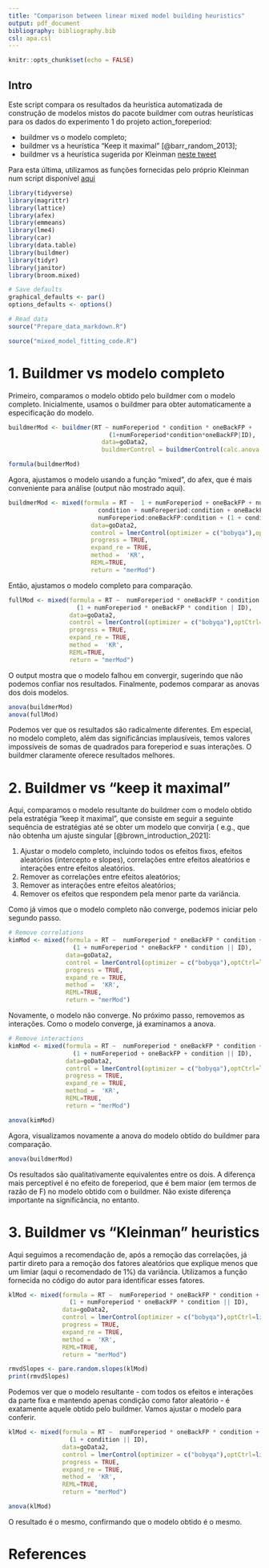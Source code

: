 ```yaml
---
title: "Comparison between linear mixed model building heuristics"
output: pdf_document
bibliography: bibliography.bib
csl: apa.csl
---
```


```r
knitr::opts_chunk$set(echo = FALSE)
```

## Intro

Este script compara os resultados da heurística automatizada de construção de modelos mistos do pacote buildmer com outras heurísticas para os dados do experimento 1 do projeto action_foreperiod:

* buildmer vs o modelo completo;
* buildmer vs a heurística "Keep it maximal" [@barr_random_2013];
* buildmer vs a heurística sugerida por Kleinman [neste tweet](https://twitter.com/dankleinman/status/1460386112342573059)

Para esta última, utilizamos as funções fornecidas pelo próprio Kleinman num script disponível [aqui](https://osf.io/m46zw)

```r
library(tidyverse)
library(magrittr)
library(lattice)
library(afex)
library(emmeans)
library(lme4)
library(car)
library(data.table)
library(buildmer)
library(tidyr)
library(janitor)
library(broom.mixed)

# Save defaults
graphical_defaults <- par()
options_defaults <- options() 

# Read data
source("Prepare_data_markdown.R")

source("mixed_model_fitting_code.R")
```

# 1. Buildmer vs modelo completo

Primeiro, comparamos o modelo obtido pelo buildmer com o modelo completo. Inicialmente, usamos o buildmer para obter automaticamente a especificação do modelo.

```r
buildmerMod <- buildmer(RT ~ numForeperiod * condition * oneBackFP + 
                            (1+numForeperiod*condition*oneBackFP|ID), 
                          data=goData2,
                          buildmerControl = buildmerControl(calc.anova = TRUE, ddf = "Satterthwaite"))

formula(buildmerMod)
```

Agora, ajustamos o modelo usando a função "mixed", do afex, que é mais conveniente para análise (output não mostrado aqui).

```r
buildmerMod <- mixed(formula = RT ~  1 + numForeperiod + oneBackFP + numForeperiod:oneBackFP + 
                         condition + numForeperiod:condition + oneBackFP:condition + 
                         numForeperiod:oneBackFP:condition + (1 + condition | ID),
                       data=goData2,
                       control = lmerControl(optimizer = c("bobyqa"),optCtrl=list(maxfun=2e5),calc.derivs = FALSE),
                       progress = TRUE,
                       expand_re = TRUE,
                       method =  'KR',
                       REML=TRUE,
                       return = "merMod")
```

Então, ajustamos o modelo completo para comparação.

```r
fullMod <- mixed(formula = RT ~  numForeperiod * oneBackFP * condition +
                   (1 + numForeperiod * oneBackFP * condition | ID),
                 data=goData2,
                 control = lmerControl(optimizer = c("bobyqa"),optCtrl=list(maxfun=2e5),calc.derivs = FALSE),
                 progress = TRUE,
                 expand_re = TRUE,
                 method =  'KR',
                 REML=TRUE,
                 return = "merMod")

```

O output mostra que o modelo falhou em convergir, sugerindo que não podemos confiar nos resultados. Finalmente, podemos comparar as anovas dos dois modelos.

```r
anova(buildmerMod)
anova(fullMod)
```

Podemos ver que os resultados são radicalmente diferentes. Em especial, no modelo completo, além das significâncias implausíveis, temos valores impossíveis de somas de quadrados para foreperiod e suas interações. O buildmer claramente oferece resultados melhores.


# 2. Buildmer vs "keep it maximal"

Aqui, comparamos o modelo resultante do buildmer com o modelo obtido pela estratégia "keep it maximal", que consiste em seguir a seguinte sequência de estratégias até se obter um modelo que convirja ( e.g., que não obtenha um ajuste singular [@brown_introduction_2021]:

1. Ajustar o modelo completo, incluindo todos os efeitos fixos, efeitos aleatórios (intercepto e slopes), correlações entre efeitos aleatórios e interações entre efeitos aleatórios.
2. Remover as correlações entre efeitos aleatórios;
3. Remover as interações entre efeitos aleatórios;
4. Remover os efeitos que respondem pela menor parte da variância.

Como já vimos que o modelo completo não converge, podemos iniciar pelo segundo passo.

```r
# Remove correlations
kimMod <- mixed(formula = RT ~  numForeperiod * oneBackFP * condition +
                  (1 + numForeperiod * oneBackFP * condition || ID),
                data=goData2,
                control = lmerControl(optimizer = c("bobyqa"),optCtrl=list(maxfun=2e5),calc.derivs = FALSE),
                progress = TRUE,
                expand_re = TRUE,
                method =  'KR',
                REML=TRUE,
                return = "merMod")
```

Novamente, o modelo não converge. No próximo passo, removemos as interações. Como o modelo converge, já examinamos a anova.

```r
# Remove interactions
kimMod <- mixed(formula = RT ~  numForeperiod * oneBackFP * condition +
                  (1 + numForeperiod + oneBackFP + condition || ID),
                data=goData2,
                control = lmerControl(optimizer = c("bobyqa"),optCtrl=list(maxfun=2e5),calc.derivs = FALSE),
                progress = TRUE,
                expand_re = TRUE,
                method =  'KR',
                REML=TRUE,
                return = "merMod")

anova(kimMod)
```

Agora, visualizamos novamente a anova do modelo obtido do buildmer para comparação.

```r
anova(buildmerMod)
```

Os resultados são qualitativamente equivalentes entre os dois. A diferença mais perceptível é no efeito de foreperiod, que é bem maior (em termos de razão de F) no modelo obtido com o buildmer. Não existe diferença importante na significância, no entanto. 

# 3. Buildmer vs "Kleinman" heuristics

Aqui seguimos a recomendação de, após a remoção das correlações, já partir direto para a remoção dos fatores aleatórios que explique menos que um limiar (aqui o recomendado de 1%) da variância. Utilizamos a função fornecida no código do autor para identificar esses fatores.

```r
klMod <- mixed(formula = RT ~  numForeperiod * oneBackFP * condition +
                 (1 + numForeperiod * oneBackFP * condition || ID),
               data=goData2,
               control = lmerControl(optimizer = c("bobyqa"),optCtrl=list(maxfun=2e5),calc.derivs = FALSE),
               progress = TRUE,
               expand_re = TRUE,
               method =  'KR',
               REML=TRUE,
               return = "merMod")

rmvdSlopes <- pare.random.slopes(klMod)
print(rmvdSlopes)
```

Podemos ver que o modelo resultante - com todos os efeitos e interações da parte fixa e mantendo apenas condição como fator aleatório - é exatamente aquele obtido pelo buildmer. Vamos ajustar o modelo para conferir.


```r
klMod <- mixed(formula = RT ~  numForeperiod * oneBackFP * condition +
                 (1 + condition || ID),
               data=goData2,
               control = lmerControl(optimizer = c("bobyqa"),optCtrl=list(maxfun=2e5),calc.derivs = FALSE),
               progress = TRUE,
               expand_re = TRUE,
               method =  'KR',
               REML=TRUE,
               return = "merMod")

anova(klMod)
```

O resultado é o mesmo, confirmando que o modelo obtido é o mesmo.

# References